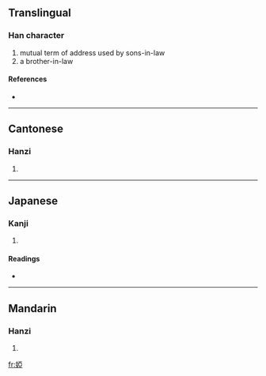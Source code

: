 {{see|娅}}
==Translingual==

===Han character===
{{Han char|rn=38|rad=女|as=08|sn=11|four=4141<sub>7</sub>|canj=女一中一 (VMLM)}}

# mutual term of address used by sons-in-law
# a brother-in-law

====References====
* {{Han ref|kx=0265.230|dkj=06441|dj=0532.210|hdz=21055.080|uh=5A6D|ud=23149|bh=D4D5|bd=54485}}

----

==Cantonese==

===Hanzi===
{{yue-hanzi|jyut=|y=a3}}

# {{defn|Cantonese}}

----

==Japanese==

===Kanji===
{{ja-kanji|grade=|rs=女08}}

# {{defn|Japanese}}

====Readings====
* {{ja-readings|on=[[あ]] (a)|kun=[[あいむこ]] (aimuko), [[こしもと]] (koshimoto)}}

----

==Mandarin==

===Hanzi===
{{cmn-hanzi|sim=娅|pin=[[yà]] ([[ya4]])|wg=ya<sup>4</sup>}}

# {{defn|Mandarin}}

[[fr:婭]]